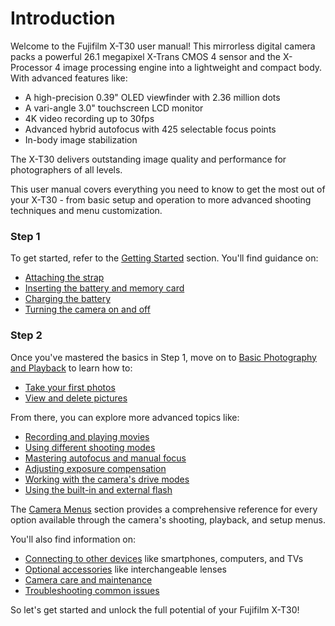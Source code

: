
# Introduction

Welcome to the Fujifilm X-T30 user manual! This mirrorless digital camera packs a powerful 26.1 megapixel X-Trans CMOS 4 sensor and the X-Processor 4 image processing engine into a lightweight and compact body. With advanced features like:

- A high-precision 0.39" OLED viewfinder with 2.36 million dots
- A vari-angle 3.0" touchscreen LCD monitor
- 4K video recording up to 30fps 
- Advanced hybrid autofocus with 425 selectable focus points
- In-body image stabilization

The X-T30 delivers outstanding image quality and performance for photographers of all levels.

<Callout>
This user manual covers everything you need to know to get the most out of your X-T30 - from basic setup and operation to more advanced shooting techniques and menu customization.
</Callout>

<Steps>

### Step 1
To get started, refer to the [Getting Started](/getting-started/attaching-strap) section. You'll find guidance on:

- [Attaching the strap](/getting-started/attaching-strap)
- [Inserting the battery and memory card](/getting-started/inserting-battery-memory-card) 
- [Charging the battery](/getting-started/charging-battery)
- [Turning the camera on and off](/getting-started/turning-camera-on-off)

### Step 2
Once you've mastered the basics in Step 1, move on to [Basic Photography and Playback](/basic-photography-playback/taking-photographs) to learn how to:

- [Take your first photos](/basic-photography-playback/taking-photographs)
- [View and delete pictures](/basic-photography-playback/viewing-pictures)

</Steps>

From there, you can explore more advanced topics like:

- [Recording and playing movies](/movie-recording-playback/recording-movies)
- [Using different shooting modes](/advanced-photography/shooting-modes)
- [Mastering autofocus and manual focus](/advanced-photography/autofocus)
- [Adjusting exposure compensation](/advanced-photography/exposure-compensation)
- [Working with the camera's drive modes](/advanced-photography/drive-modes)
- [Using the built-in and external flash](/advanced-photography/using-flash)

The [Camera Menus](/camera-menus/shooting-menu-options) section provides a comprehensive reference for every option available through the camera's shooting, playback, and setup menus.

You'll also find information on:

- [Connecting to other devices](/connections/wireless-connections) like smartphones, computers, and TVs
- [Optional accessories](/technical-notes/optional-accessories) like interchangeable lenses
- [Camera care and maintenance](/technical-notes/camera-care)
- [Troubleshooting common issues](/technical-notes/troubleshooting)

So let's get started and unlock the full potential of your Fujifilm X-T30!